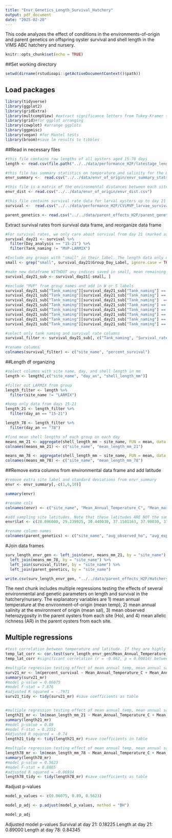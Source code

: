 ```yaml
---
title: "Envr_Genetics_Length_Survival_Hatchery"
output: pdf_document
date: "2025-02-20"
---
```


This code analyzes the effect of conditions in the environments-of-origin and parent genetics on offspring oyster survival and shell length in the VIMS ABC hatchery and nursery.

```r
knitr::opts_chunk$set(echo = TRUE)
```

##Set working directory
```r
setwd(dirname(rstudioapi::getActiveDocumentContext()$path))
```

## Load packages
```r
library(tidyverse)
library(ggplot2)
library(gridExtra)
library(multcompView) #extract significance letters from Tukey-Kramer test
library(grid)#for ggplot arranging
library(cowplot) #arrange ggplots
library(ggpmisc)
library(vegan) #for Mantel tests
library(broom)#save lm results to tibbles
```

##Read in necessary files
```r
#this file contains raw lengths of all oysters aged 15-78 days
length <- read.csv(file.path("../../data/performance_H2F/latestage_length.csv"))

#this file has summary statistics on temperature and salinity for the 8 sites (W1-TX, W2-LA, W3-FL, S1-LOLA, S2-DEBY, W4-VA, W5-NH, W6-ME)
envr_summary <-  read.csv("../../data/envr_of_origin/envr_summary_stats.csv")

#this file is a matrix of the environmental distances between each site
envr_dist <- read.csv("../../data/envr_of_origin/envr_dist.csv")

#this file contains survival rate data for larval oysters up to day 21 post hatching
survival <-  read.csv("../../data/performance_H2F/CViMVP_larvae_survival.csv")

parent_genetics <- read.csv("../../data/parent_effects_H2F/parent_genetic_effects.csv")
```

Extract survival rates from survival data frame, and reorganize data frame
```r
#For survival rates, we only care about survival from day 21 (marked as day_an 15-21), so filter for those day_an only. Reminder that days 15-21 were grouped for analysis because there were constant larval drops occurring during that time as individuals reached the eyed stage, but the number of drops varied by site_name. Also exclude LARMIX, since there is no environmental data for that, given that it represents oysters from multiple sites
survival_day21 <- survival %>% 
  filter(Day_analysis == "15-21") %>% 
  filter(Tank_naming != "MVP-LARMIX")

#Exclude any groups with "small" in their label. The length data only considers the eyed oysters.
small <- grep("small", survival_day21$Group_Day_Label, ignore.case = TRUE)

#make new dataframe WITHOUT any indices saved in small, mean remaining data are everything except small larvae
survival_day21_sub <- survival_day21[-small, ]

#exclude "MVP" from group names and add in W or S labels
survival_day21_sub["Tank_naming"][survival_day21_sub["Tank_naming"] == "MVP-TX"] <- "W1-TX"
survival_day21_sub["Tank_naming"][survival_day21_sub["Tank_naming"] == "MVP-LA"] <- "W2-LA"
survival_day21_sub["Tank_naming"][survival_day21_sub["Tank_naming"]  == "MVP-FL"] <- "W3-FL"
survival_day21_sub["Tank_naming"][survival_day21_sub["Tank_naming"] == "MVP-LOLA"] <- "S1-LOLA"
survival_day21_sub["Tank_naming"][survival_day21_sub["Tank_naming"] == "MVP-DEBY"] <- "S2-DEBY"
survival_day21_sub["Tank_naming"][survival_day21_sub["Tank_naming"] == "MVP-JR"] <- "W4-VA"
survival_day21_sub["Tank_naming"][survival_day21_sub["Tank_naming"] == "MVP-NH"] <- "W5-NH"
survival_day21_sub["Tank_naming"][survival_day21_sub["Tank_naming"] == "MVP-ME"] <- "W6-ME"

#select only tank naming and survival rate columns
survival_filter <- survival_day21_sub[, c("Tank_naming", "Survival_rate_perc")]

#rename columns
colnames(survival_filter) <- c("site_name", "percent_survival")
```

##Length df organizing
```r
#select columns with site name, day, and shell length in mm
length <- length[,c("site_name", "day_an", "shell_length_mm")]

#filter out LARMIX from group
length_filter <- length %>% 
  filter(site_name != "LARMIX")

#keep only data from days 15-21
length_21 <- length_filter %>% 
  filter(day_an == "15-21")

length_78 <- length_filter %>% 
  filter(day_an == "78")

#find mean shell lengths of each group on each day
means_mm_21 <- aggregate(shell_length_mm ~ site_name, FUN = mean, data = length_21)
colnames(means_mm_21) <- c("site_name", "mean_length_mm_21")

means_mm_78 <- aggregate(shell_length_mm ~ site_name, FUN = mean, data = length_78)
colnames(means_mm_78) <- c("site_name", "mean_length_mm_78")
```

##Remove extra columns from environmental data frame and add latitude
```r
#remove extra site label and standard deviations from envr_summary
envr <- envr_summary[,-c(1,6,10)]

summary(envr)

#rename cols
colnames(envr) <- c("site_name", "Mean_Annual_Temperature_C", "Mean_max_temperature_C", "Mean_min_temperature_C", "Mean_Annual_Salinity_ppt", "Mean_max_Salinity_ppt", "Mean_min_Salinity_ppt")

#add sampling site latitudes. Note that these latitudes ARE NOT the same as the latitudes of where environmental data came from. These latitudes, while similar, were often slightly different, and I am using our actual sampling site latitudes.
envr$lat <- c(28.096000, 29.239925, 30.440030, 37.1501163, 37.98030, 37.249107, 43.053746, 44.01330)
```


```r
#rename column names 
colnames(parent_genetics) <- c("site_name", "avg_observed_ho", "avg_expected_hs", "avg_allelic_richness")
```

#Join data frames
```r
surv_length_envr_gen <- left_join(envr, means_mm_21, by = "site_name") %>% 
  left_join(means_mm_78, by = "site_name") %>% 
  left_join(survival_filter, by = "site_name") %>% 
  left_join(parent_genetics, by = "site_name")

write.csv(surv_length_envr_gen, "../../data/parent_effects_H2F/Hatchery_Performance_Envr_ParentGenetics.csv", row.names = FALSE)
```

The next chunk includes multiple regressions testing the effects of several environmental and genetic parameters on length and survival in the hatchery/nursery. The explanatory variables are 1) mean annual temperature at the environment-of-origin (mean temp), 2) mean annual salinity at the environment of origin (mean sal), 3) mean observed heterozygosity in the parent oysters from each site (Ho), and 4) mean allelic richness (AR) in the parent oysters from each site.

## Multiple regressions
```r
#test correlation between temperature and latitude. If they are highly correlated, one must be excluded from the upcoming multiple regression.
temp_lat_corr <- cor.test(surv_length_envr_gen$Mean_Annual_Temperature_C, surv_length_envr_gen$lat)
temp_lat_corr #significant correlation (r = -0.962, p = 0.00014) between temp and lat, cannot include both in multiple regression

#multiple regression testing effect of mean annual temp, mean annual salinity, mean Ho, and mean AR on percent survival at day 21 (end of hatchery stage)
surv21_mr <- lm(percent_survival ~ Mean_Annual_Temperature_C + Mean_Annual_Salinity_ppt + avg_observed_ho + avg_allelic_richness, data = surv_length_envr_gen)
summary(surv21_mr) 
#model p-value = 0.06075
#model F-stat = 7.876
#adjusted R squared = -.7971
surv21_tidy <- tidy(surv21_mr) #save coefficients as table


#multiple regression testing effect of mean annual temp, mean annual salinity, mean Ho, and mean AR on percent length at day 21 (end of hatchery stage)
length21_mr <- lm(mean_length_mm_21 ~ Mean_Annual_Temperature_C + Mean_Annual_Salinity_ppt + avg_observed_ho + avg_allelic_richness, data = surv_length_envr_gen)
summary(length21_mr) 
#model p-value = 0.89
#model F-stat = 0.2551
#Adjusted R squared = -0.74
length21_tidy <- tidy(length21_mr) #save coefficients in table

#multiple regression testing effect of mean annual temp, mean annual salinity, mean Ho, and mean AR on percent length at day 78 (end of nursery stage)
length78_mr <- lm(mean_length_mm_78 ~ Mean_Annual_Temperature_C + Mean_Annual_Salinity_ppt + avg_observed_ho + avg_allelic_richness, data = surv_length_envr_gen)
summary(length78_mr) 
#model p-value = 0.5623
#model F-stat = 0.8865
#adjusted R squared = -0.06934
length78_tidy <- tidy(length78_mr) #save coefficients as table
```

#adjust p-values
```r
model_p_values <- c(0.06075, 0.89, 0.5623)

model_p_adj <- p.adjust(model_p_values, method = "BH")

model_p_adj
```

Adjusted model p-values
Survival at day 21: 0.18225 
Length at day 21: 0.89000 
Length at day 78: 0.84345


